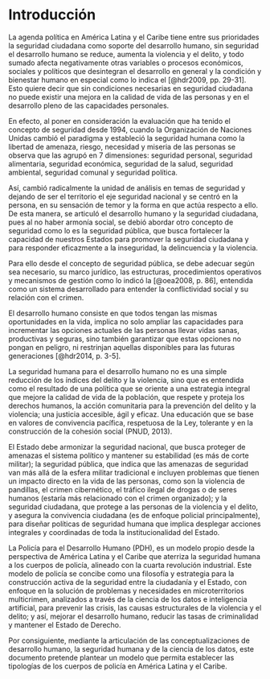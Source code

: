 # Introducción {.unnumbered}

La agenda política en América Latina y el Caribe tiene entre sus prioridades la seguridad ciudadana como soporte del desarrollo humano, sin seguridad el desarrollo humano se reduce, aumenta la violencia y el delito, y todo sumado afecta negativamente otras variables o procesos económicos, sociales y políticos que desintegran el desarrollo en general y la condición y bienestar humano en especial como lo indica el [@hdr2009, pp. 29-31]. Esto quiere decir que sin condiciones necesarias en seguridad ciudadana no puede existir una mejora en la calidad de vida de las personas y en el desarrollo pleno de las capacidades personales.

En efecto, al poner en consideración la evaluación que ha tenido el concepto de seguridad desde 1994, cuando la Organización de Naciones Unidas cambió el paradigma y estableció la seguridad humana como la libertad de amenaza, riesgo, necesidad y miseria de las personas se observa que las agrupó en 7 dimensiones: seguridad personal, seguridad alimentaria, seguridad económica, seguridad de la salud, seguridad ambiental, seguridad comunal y seguridad política.

Así, cambió radicalmente la unidad de análisis en temas de seguridad y dejando de ser el territorio el eje seguridad nacional y se centró en la persona, en su sensación de temor y la forma en que actúa respecto a ello. De esta manera, se articuló el desarrollo humano y la seguridad ciudadana, pues al no haber armonía social, se debió abordar otro concepto de seguridad como lo es la seguridad pública, que busca fortalecer la capacidad de nuestros Estados para promover la seguridad ciudadana y para responder eficazmente a la inseguridad, la delincuencia y la violencia.

Para ello desde el concepto de seguridad pública, se debe adecuar según sea necesario, su marco jurídico, las estructuras, procedimientos operativos y mecanismos de gestión como lo indicó la [@oea2008, p. 86], entendida como un sistema desarrollado para entender la conflictividad social y su relación con el crimen.

El desarrollo humano consiste en que todos tengan las mismas oportunidades en la vida, implica no solo ampliar las capacidades para incrementar las opciones actuales de las personas llevar vidas sanas, productivas y seguras, sino también garantizar que estas opciones no pongan en peligro, ni restrinjan aquellas disponibles para las futuras generaciones [@hdr2014, p. 3-5].

La seguridad humana para el desarrollo humano no es una simple reducción de los índices del delito y la violencia, sino que es entendida como el resultado de una política que se oriente a una estrategia integral que mejore la calidad de vida de la población, que respete y proteja los derechos humanos, la acción comunitaria para la prevención del delito y la violencia; una justicia accesible, ágil y eficaz. Una educación que se base en valores de convivencia pacífica, respetuosa de la Ley, tolerante y en la construcción de la cohesión social (PNUD, 2013).

El Estado debe armonizar la seguridad nacional, que busca proteger de amenazas el sistema político y mantener su estabilidad (es más de corte militar); la seguridad pública, que indica que las amenazas de seguridad van más allá de la esfera militar tradicional e incluyen problemas que tienen un impacto directo en la vida de las personas, como son la violencia de pandillas, el crimen cibernético, el tráfico ilegal de drogas o de seres humanos (estaría más relacionado con el crimen organizado); y la seguridad ciudadana, que protege a las personas de la violencia y el delito, y asegura la convivencia ciudadana (es de enfoque policial principalmente), para diseñar políticas de seguridad humana que implica desplegar acciones integrales y coordinadas de toda la institucionalidad del Estado.

La Policía para el Desarrollo Humano (PDH), es un modelo propio desde la perspectiva de América Latina y el Caribe que aterriza la seguridad humana a los cuerpos de policía, alineado con la cuarta revolución industrial. Este modelo de policía se concibe como una filosofía y estrategia para la construcción activa de la seguridad entre la ciudadanía y el Estado, con enfoque en la solución de problemas y necesidades en microterritorios multicrimen, analizados a través de la ciencia de los datos e inteligencia artificial, para prevenir las crisis, las causas estructurales de la violencia y el delito; y así, mejorar el desarrollo humano, reducir las tasas de criminalidad y mantener el Estado de Derecho.

Por consiguiente, mediante la articulación de las conceptualizaciones de desarrollo humano, la seguridad humana y de la ciencia de los datos, este documento pretende plantear un modelo que permita establecer las tipologías de los cuerpos de policía en América Latina y el Caribe.
